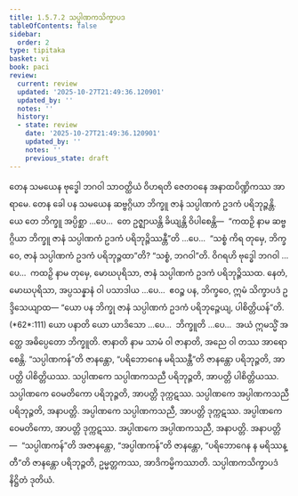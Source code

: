```yaml
---
title: 1.5.7.2 သပ္ပါဏကသိက္ခာပဒ
tableOfContents: false
sidebar:
  order: 2
type: tipitaka
basket: vi
book: paci
review:
  current: review
  updated: '2025-10-27T21:49:36.120901'
  updated_by: ''
  notes: ''
  history:
  - state: review
    date: '2025-10-27T21:49:36.120901'
    updated_by: ''
    notes: ''
    previous_state: draft
---
```



<ReviewStatus review={frontmatter.review} showDetails={true} />

<HypothesisAnnotation frontmatter={frontmatter} />

<DynamicBreadcrumb />

<Division number="387" book="paci" e="ch" v="2" p="164">

<Paragraph number="1181" book="paci">
တေန သမယေန ဗုဒ္ဓေါ ဘဂဝါ သာဝတ္ထိယံ ဝိဟရတိ ဇေတဝနေ အနာထပိဏ္ဍိကဿ အာရာမေ. တေန ခေါ ပန သမယေန ဆဗ္ဗဂ္ဂိယာ ဘိက္ခူ ဇာနံ သပ္ပါဏကံ ဥဒကံ ပရိဘုဉ္ဇန္တိ.
</Paragraph>

<Paragraph number="1182" book="paci">
ယေ တေ ဘိက္ခူ အပ္ပိစ္ဆာ …ပေ…  တေ ဥဇ္ဈာယန္တိ ခိယျန္တိ ဝိပါစေန္တိ—  “ကထဉှိ နာမ ဆဗ္ဗဂ္ဂိယာ ဘိက္ခူ ဇာနံ သပ္ပါဏကံ ဥဒကံ ပရိဘုဉ္ဇိဿန္တီ”တိ …ပေ…  “သစ္စံ ကိရ တုမှေ, ဘိက္ခဝေ, ဇာနံ သပ္ပါဏကံ ဥဒကံ ပရိဘုဉ္ဇထာ”တိ? “သစ္စံ, ဘဂဝါ”တိ. ဝိဂရဟိ ဗုဒ္ဓေါ ဘဂဝါ …ပေ…  ကထဉှိ နာမ တုမှေ, မောဃပုရိသာ, ဇာနံ သပ္ပါဏကံ ဥဒကံ ပရိဘုဉ္ဇိဿထ. နေတံ, မောဃပုရိသာ, အပ္ပသန္နာနံ ဝါ ပသာဒါယ …ပေ…  ဧဝဉ္စ ပန, ဘိက္ခဝေ, ဣမံ သိက္ခာပဒံ ဥဒ္ဒိသေယျာထ—
</Paragraph>

</Division>
<Division number="388" book="paci" e="ch" v="2" p="165">

<Paragraph number="1183" book="paci">
<Emphasis>“ယော ပန ဘိက္ခု ဇာနံ သပ္ပါဏကံ ဥဒကံ ပရိဘုဉ္ဇေယျ, ပါစိတ္တိယန်”</Emphasis>တိ. (*62*:<Emphasis>111</Emphasis>)
</Paragraph>

</Division>
<Division number="389" book="paci" e="ch" v="2" p="165">

<Paragraph number="1184" book="paci">
<Emphasis>ယော ပနာ</Emphasis>တိ ယော ယာဒိသော …ပေ…  <Emphasis>ဘိက္ခူ</Emphasis>တိ …ပေ…  အယံ ဣမသ္မိံ အတ္ထေ အဓိပ္ပေတော ဘိက္ခူတိ.
</Paragraph>

<Paragraph number="1185" book="paci">
<Emphasis>ဇာနာတိ</Emphasis> နာမ သာမံ ဝါ ဇာနာတိ, အညေ ဝါ တဿ အာရောစေန္တိ. “သပ္ပါဏကန်”တိ ဇာနန္တော, “ပရိဘောဂေန မရိဿန္တီ”တိ ဇာနန္တော ပရိဘုဉ္ဇတိ, အာပတ္တိ ပါစိတ္တိယဿ.
</Paragraph>

</Division>
<Division number="390" book="paci" e="ch" v="2" p="165">

<Paragraph number="1186" book="paci">
သပ္ပါဏကေ သပ္ပါဏကသညီ ပရိဘုဉ္ဇတိ, အာပတ္တိ ပါစိတ္တိယဿ. သပ္ပါဏကေ ဝေမတိကော ပရိဘုဉ္ဇတိ, အာပတ္တိ ဒုက္ကဋဿ. သပ္ပါဏကေ အပ္ပါဏကသညီ ပရိဘုဉ္ဇတိ, အနာပတ္တိ. အပ္ပါဏကေ သပ္ပါဏကသညီ, အာပတ္တိ ဒုက္ကဋဿ. အပ္ပါဏကေ ဝေမတိကော, အာပတ္တိ ဒုက္ကဋဿ. အပ္ပါဏကေ အပ္ပါဏကသညီ, အနာပတ္တိ.
</Paragraph>

</Division>
<Division number="391" book="paci" e="ch" v="2" p="165">

<Paragraph number="1187" book="paci">
အနာပတ္တိ—  “သပ္ပါဏကန်”တိ အဇာနန္တော, “အပ္ပါဏကန်”တိ ဇာနန္တော, “ပရိဘောဂေန န မရိဿန္တီ”တိ ဇာနန္တော ပရိဘုဉ္ဇတိ, ဥမ္မတ္တကဿ, အာဒိကမ္မိကဿာတိ.

</Paragraph>
</Division>

<Paragraph number="1188" type="center" book="paci">
သပ္ပါဏကသိက္ခာပဒံ နိဋ္ဌိတံ ဒုတိယံ.
</Paragraph>